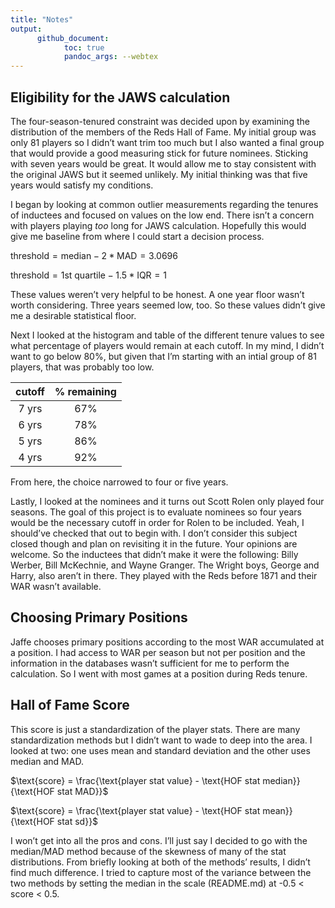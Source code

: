 ```yaml
---
title: "Notes"
output:
      github_document:
            toc: true
            pandoc_args: --webtex
---
```



## Eligibility for the JAWS calculation

The four-season-tenured constraint was decided upon by examining the distribution of the members of the Reds Hall of Fame. My initial group was only 81 players so I didn't want trim too much but I also wanted a final group that would provide a good measuring stick for future nominees. Sticking with seven years would be great. It would allow me to stay consistent with the original JAWS but it seemed unlikely. My initial thinking was that five years would satisfy my conditions. 

I began by looking at common outlier measurements regarding the tenures of inductees and focused on values on the low end. There isn't a concern with players playing *too* long for JAWS calculation. Hopefully this would give me baseline from where I could start a decision process.

$\text{threshold} = \text{median} - 2*\text{MAD} = 3.0696$

$\text{threshold} = \text{1st quartile} - 1.5*\text{IQR} = 1$

These values weren't very helpful to be honest. A one year floor wasn't worth considering. Three years seemed low, too. So these values didn't give me a desirable statistical floor.

Next I looked at the histogram and table of the different tenure values to see what percentage of players would remain at each cutoff. In my mind, I didn't want to go below 80%, but given that I'm starting with an intial group of 81 players, that was probably too low.

| cutoff | % remaining |
|:------:|:-----------:|
| 7 yrs | 67% |
| 6 yrs | 78% |
| 5 yrs | 86% |
| 4 yrs | 92% |

From here, the choice narrowed to four or five years. 

Lastly, I looked at the nominees and it turns out Scott Rolen only played four seasons. The goal of this project is to evaluate nominees so four years would be the necessary cutoff in order for Rolen to be included. Yeah, I should've checked that out to begin with. I don't consider this subject closed though and plan on revisiting it in the future. Your opinions are welcome. So the inductees that didn't make it were the following: Billy Werber, Bill McKechnie, and Wayne Granger. The Wright boys, George and Harry, also aren't in there. They played with the Reds before 1871 and their WAR wasn't available.

## Choosing Primary Positions

Jaffe chooses primary positions according to the most WAR accumulated at a position. I had access to WAR per season but not per position and the information in the databases wasn't sufficient for me to perform the calculation. So I went with most games at a position during Reds tenure.

## Hall of Fame Score

This score is just a standardization of the player stats. There are many standardization methods but I didn't want to wade to deep into the area. I looked at two: one uses mean and standard deviation and the other uses median and MAD.

$\text{score} = \frac{\text{player stat value} - \text{HOF stat median}}{\text{HOF stat MAD}}$
      
$\text{score} = \frac{\text{player stat value} - \text{HOF stat mean}}{\text{HOF stat sd}}$

I won't get into all the pros and cons. I'll just say I decided to go with the median/MAD method because of the skewness of many of the stat distributions. From briefly looking at both of the methods' results, I didn't find much difference. I tried to capture most of the variance between the two methods by setting the median in the scale (README.md) at -0.5 < score < 0.5.